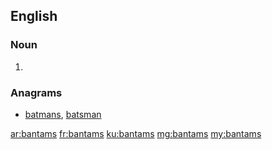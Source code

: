 ==English==

===Noun===
{{head|en|plural}}

# {{plural of|bantam|lang=en}}

===Anagrams===
* [[batmans#English|batmans]], [[batsman#English|batsman]]

[[ar:bantams]]
[[fr:bantams]]
[[ku:bantams]]
[[mg:bantams]]
[[my:bantams]]
